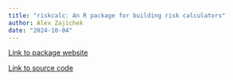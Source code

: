 ```yaml
---
title: "riskcalc: An R package for building risk calculators"
author: Alex Zajichek
date: "2024-10-04"
---
```


[Link to package website](https://clevelandclinicqhs.github.io/riskcalc/)

[Link to source code](https://github.com/ClevelandClinicQHS/riskcalc)
